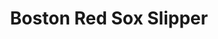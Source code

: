 ---
title: "Boston Red Sox Slipper"
subtitle: ""
creator: ""
categories: ["clothes"]
featuredImage: "../src/assets/images/item/clothes/DSC02930.png"
views: ["../src/assets/images/item/clothes/DSC02930.png"]
audio:
    - "/audio/box2/susan-corys-toe.mp3"
nextItem: ["adhesivepads"]
---